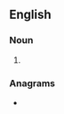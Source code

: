 {{also|Stoics}}
==English==

===Noun===
{{head|en|noun plural form}}

# {{plural of|stoic|lang=en}}

===Anagrams===
* {{anagrams|en|a=ciosst|Sciots}}